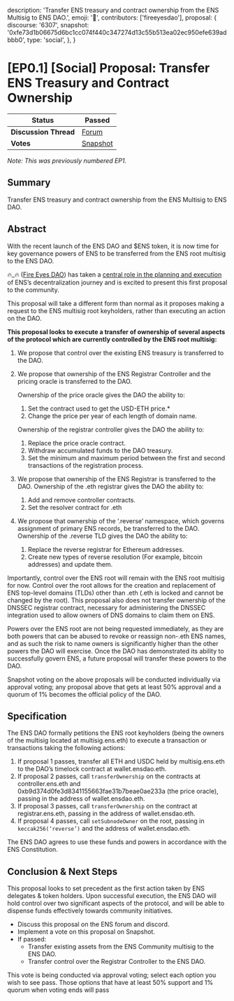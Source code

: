   description:
    'Transfer ENS treasury and contract ownership from the ENS Multisig to ENS DAO.',
  emoji: '📘',
  contributors: ['fireeyesdao'],
  proposal: {
    discourse: '6307',
    snapshot:
      '0xfe73d1b06675d6bc1cc074f440c347274d13c55b513ea02ec950efe639adbbb0',
    type: 'social',
  },
}

# [EP0.1] [Social] Proposal: Transfer ENS Treasury and Contract Ownership

| **Status**            | Passed                                                                                                                 |
| --------------------- | ---------------------------------------------------------------------------------------------------------------------- |
| **Discussion Thread** | [Forum](https://discuss.ens.domains/t/6307)                                                                            |
| **Votes**             | [Snapshot](https://snapshot.org/#/ens.eth/proposal/0xfe73d1b06675d6bc1cc074f440c347274d13c55b513ea02ec950efe639adbbb0) |

_Note: This was previously numbered EP1._

## Summary

Transfer ENS treasury and contract ownership from the ENS Multisig to ENS DAO.

## Abstract

With the recent launch of the ENS DAO and $ENS token, it is now time for key governance powers of ENS to be transferred from the ENS root multisig to the ENS DAO.

🔥_🔥 ([Fire Eyes DAO](https://fireeyes.xyz)) has taken a [central role in the planning and execution](https://mirror.xyz/james.eth/XkOIGh8xu_bF2cQV4QZkKxoN0o1OuNoEb3o-Nzjdo3I) of ENS’s decentralization journey and is excited to present this first proposal to the community.

This proposal will take a different form than normal as it proposes making a request to the ENS multisig root keyholders, rather than executing an action on the DAO.

**This proposal looks to execute a transfer of ownership of several aspects of the protocol which are currently controlled by the ENS root multisig:**

1. We propose that control over the existing ENS treasury is transferred to the DAO.
2. We propose that ownership of the ENS Registrar Controller and the pricing oracle is transferred to the DAO.

   Ownership of the price oracle gives the DAO the ability to:

   1. Set the contract used to get the USD-ETH price.\*
   2. Change the price per year of each length of domain name.

   Ownership of the registrar controller gives the DAO the ability to:

   1. Replace the price oracle contract.
   2. Withdraw accumulated funds to the DAO treasury.
   3. Set the minimum and maximum period between the first and second transactions of the registration process.

3. We propose that ownership of the ENS Registrar is transferred to the DAO. Ownership of the .eth registrar gives the DAO the ability to:

   1. Add and remove controller contracts.
   2. Set the resolver contract for .eth

4. We propose that ownership of the ‘.reverse’ namespace, which governs assignment of primary ENS records, be transferred to the DAO. Ownership of the .reverse TLD gives the DAO the ability to:
   1. Replace the reverse registrar for Ethereum addresses.
   2. Create new types of reverse resolution (For example, bitcoin addresses) and update them.

Importantly, control over the ENS root will remain with the ENS root multisig for now. Control over the root allows for the creation and replacement of ENS top-level domains (TLDs) other than .eth (.eth is locked and cannot be changed by the root). This proposal also does not transfer ownership of the DNSSEC registrar contract, necessary for administering the DNSSEC integration used to allow owners of DNS domains to claim them on ENS.

Powers over the ENS root are not being requested immediately, as they are both powers that can be abused to revoke or reassign non-.eth ENS names, and as such the risk to name owners is significantly higher than the other powers the DAO will exercise. Once the DAO has demonstrated its ability to successfully govern ENS, a future proposal will transfer these powers to the DAO.

Snapshot voting on the above proposals will be conducted individually via approval voting; any proposal above that gets at least 50% approval and a quorum of 1% becomes the official policy of the DAO.

## Specification

The ENS DAO formally petitions the ENS root keyholders (being the owners of the multisig located at multisig.ens.eth) to execute a transaction or transactions taking the following actions:

1. If proposal 1 passes, transfer all ETH and USDC held by multisig.ens.eth to the DAO’s timelock contract at wallet.ensdao.eth.
2. If proposal 2 passes, call `transferOwnership` on the contracts at controller.ens.eth and 0xb9d374d0fe3d8341155663fae31b7beae0ae233a (the price oracle), passing in the address of wallet.ensdao.eth.
3. If proposal 3 passes, call `transferOwnership` on the contract at registrar.ens.eth, passing in the address of wallet.ensdao.eth.
4. If proposal 4 passes, call `setSubnodeOwner` on the root, passing in `keccak256(‘reverse’)` and the address of wallet.ensdao.eth.

The ENS DAO agrees to use these funds and powers in accordance with the ENS Constitution.

## Conclusion & Next Steps

This proposal looks to set precedent as the first action taken by ENS delegates & token holders. Upon successful execution, the ENS DAO will hold control over two significant aspects of the protocol, and will be able to dispense funds effectively towards community initiatives.

- Discuss this proposal on the ENS forum and discord.
- Implement a vote on this proposal on Snapshot.
- If passed:
  - Transfer existing assets from the ENS Community multisig to the ENS DAO.
  - Transfer control over the Registrar Controller to the ENS DAO.

This vote is being conducted via approval voting; select each option you wish to see pass. Those options that have at least 50% support and 1% quorum when voting ends will pass
